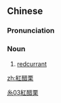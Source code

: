 {{also|红醋栗}}
==Chinese==
{{zh-forms|s=红醋栗|type=12}}

===Pronunciation===
{{zh-pron
|m=hóng cùlì
|cat=n
}}

===Noun===
{{zh-noun}}

# [[redcurrant]]

[[Category:zh:Fruits|糸03紅醋栗]]

[[zh:紅醋栗]]